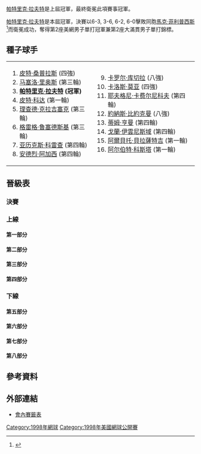 {{noteTA
|G1=Tennis
|1=zh-hans:轮;zh-hant:圈
|2=zh-hans:半区;zh-hant:半部;
|3=zh-hans:半决赛;zh-hk:準決賽;zh-tw:四強;
|4=zh-hans:半準决赛;zh-hk:半準決賽;zh-tw:八強;
|5=zh-hans:1998年美国网球公开赛; zh-hk:1998年美國網球公開賽; zh-tw:1998年美國網球公開賽;
}}

{{GrandSlamEvents|1998|美國網球公開賽|
 | defchamp = {{flagicon|AUS}} [[帕特里克·拉夫特|帕特里克·拉夫特]]
 | champ = {{flagicon|AUS}} [[帕特里克·拉夫特|帕特里克·拉夫特]]
 | runner = {{flagicon|AUS}} [[馬克·菲利普西斯|馬克·菲利普西斯]]
 | score = 6-3, 3-6, 6-2, 6-0
}}

{{main|1998年美国网球公开赛}}

[[帕特里克·拉夫特|帕特里克·拉夫特]]是上屆冠軍，最終衛冕此項賽事冠軍。

[[帕特里克·拉夫特|帕特里克·拉夫特]]是本屆冠軍，決賽以6-3, 3-6, 6-2, 6-0擊敗同胞[[馬克·菲利普西斯|馬克·菲利普西斯]]<ref>{{Cite web |url=http://www.nytimes.com/1998/09/14/sports/us-open-rafter-keeps-crown-with-dash-and-spirit.html |title=U.S. OPEN; Rafter Keeps Crown With Dash and Spirit - The New York Times<!-- 机器人生成的标题 --> |accessdate=2010-04-06 |archive-date=2020-06-15 |archive-url=https://web.archive.org/web/20200615121340/https://www.nytimes.com/1998/09/14/sports/us-open-rafter-keeps-crown-with-dash-and-spirit.html |dead-url=no }}</ref>而衛冕成功，奪得第2座美網男子單打冠軍兼第2座大滿貫男子單打錦標。
		
==種子球手==
{|
|valign=top|
<ol>
<li> {{flagicon|USA}} [[皮特·桑普拉斯|皮特·桑普拉斯]] (四強)</li>
<li> {{flagicon|CHL}} [[马塞洛·里奥斯|马塞洛·里奥斯]] (第三輪)</li>
<li> {{flagicon|AUS}} '''[[帕特里克·拉夫特|帕特里克·拉夫特]] (冠軍)'''</li>
<li> {{flagicon|CZE}} [[皮特·科达|皮特·科达]] (第一輪)</li>
<li> {{flagicon|NLD}} [[理查德·克拉吉塞克|理查德·克拉吉塞克]] (第三輪)</li>
<li> {{flagicon|GBR}} [[格雷格·鲁塞德斯基|格雷格·鲁塞德斯基]] (第三輪)</li>
<li> {{flagicon|ESP}} [[亚历克斯·科雷查|亚历克斯·科雷查]] (第四輪)</li>
<li> {{flagicon|USA}} [[安德烈·阿加西|安德烈·阿加西]] (第四輪)</li>
</ol>
|valign=top|
<ol start=9>
<li> {{flagicon|SVK}} [[卡罗尔·库切拉|卡罗尔·库切拉]] (八強)</li>
<li> {{flagicon|ESP}} [[卡洛斯·莫亚|卡洛斯·莫亚]] (四強)</li>
<li> {{flagicon|RUS}} [[耶夫格尼·卡费尔尼科夫|耶夫格尼·卡费尔尼科夫]] (第四輪)</li>
<li> {{flagicon|SWE}} [[約納斯·比約克曼|約納斯·比約克曼]] (八強)</li>
<li> {{flagicon|GBR}} [[蒂姆·亨曼|蒂姆·亨曼]] (第四輪)</li>
<li> {{flagicon|HRV}} [[戈蘭·伊雲尼斯域|戈蘭·伊雲尼斯域]] (第四輪)</li>
<li> {{flagicon|ESP}} [[阿爾貝托·貝拉薩特吉|阿爾貝托·貝拉薩特吉]] (第一輪)</li>
<li> {{flagicon|ESP}} [[阿尔伯特·科斯塔|阿尔伯特·科斯塔]] (第一輪)</li>
</ol>
|}
== 晉級表 ==
{{Draw key}}
=== 決賽 ===
{{8TeamBracket-Tennis5
| RD1=八強
| RD2=四強
| RD3=決賽
| team-width=175
| RD3-team1={{flagicon|AUS}} '''[[帕特里克·拉夫特|拉夫特]]'''
| RD3-seed1=3
| RD3-team2={{flagicon|AUS}} [[馬克·菲利普西斯|菲利普西斯]]
| RD3-seed2=
| RD3-score1-1='''6'''
| RD3-score2-1=3
| RD3-score1-2=3
| RD3-score2-2='''6'''
| RD3-score1-3='''6'''
| RD3-score2-3=2
| RD3-score1-4='''6'''
| RD3-score2-4=0
| RD2-team1={{flagicon|USA}} [[皮特·桑普拉斯|桑普拉斯]]
| RD2-seed1=1
| RD2-team2={{flagicon|AUS}} '''[[帕特里克·拉夫特|拉夫特]]'''
| RD2-seed2=3
| RD2-score1-1='''7<sup>10</sup>'''
| RD2-score2-1=6<sup>8</sup>
| RD2-score1-2=4
| RD2-score2-2='''6'''
| RD2-score1-3='''6'''
| RD2-score2-3=2
| RD2-score1-4=4
| RD2-score2-4='''6'''
| RD2-score1-5=3
| RD2-score2-5='''6'''
| RD2-team3={{flagicon|AUS}} '''[[馬克·菲利普西斯|菲利普西斯]]'''
| RD2-seed3=
| RD2-team4={{flagicon|ESP}} [[卡洛斯·莫亚|莫亚]]
| RD2-seed4=10
| RD2-score3-1='''6'''
| RD2-score4-1=1
| RD2-score3-2='''6'''
| RD2-score4-2=4
| RD2-score3-3=5
| RD2-score4-3='''7'''
| RD2-score3-4='''6'''
| RD2-score4-4=4
| RD1-team1={{flagicon|USA}} '''[[皮特·桑普拉斯|桑普拉斯]]'''
| RD1-seed1=1
| RD1-team2={{flagicon|SVK}} [[卡罗尔·库切拉|库切拉]]
| RD1-seed2=9
| RD1-score1-1='''6'''
| RD1-score2-1=3
| RD1-score1-2='''7'''
| RD1-score2-2=5
| RD1-score1-3='''6'''
| RD1-score2-3=4
| RD1-team3={{flagicon|AUS}} '''[[帕特里克·拉夫特|拉夫特]]'''
| RD1-seed3=3
| RD1-team4={{flagicon|SWE}} [[約納斯·比約克曼|比約克曼]]
| RD1-seed4=12
| RD1-score3-1='''6'''
| RD1-score4-1=2
| RD1-score3-2='''6'''
| RD1-score4-2=3
| RD1-score3-3='''7'''
| RD1-score4-3=5
| RD1-team5={{flagicon|SWE}} [[托马斯·约翰松|约翰松]]
| RD1-seed5=
| RD1-team6={{flagicon|AUS}} '''[[馬克·菲利普西斯|菲利普西斯]]'''
| RD1-seed6=
| RD1-score5-1='''6'''
| RD1-score6-1=4
| RD1-score5-2=3
| RD1-score6-2='''6'''
| RD1-score5-3='''7<sup>7</sup>'''
| RD1-score6-3=6<sup>3</sup>
| RD1-score5-4=3
| RD1-score6-4='''6'''
| RD1-score5-5=6<sup>10</sup>
| RD1-score6-5='''7<sup>12</sup>'''
| RD1-team7={{flagicon|ESP}} '''[[卡洛斯·莫亚|莫亚]]'''
| RD1-seed7=10
| RD1-team8={{flagicon|SWE}} [[馬格努斯·拉爾森|拉爾森]]
| RD1-seed8=
| RD1-score7-1='''6'''
| RD1-score8-1=4
| RD1-score7-2='''6'''
| RD1-score8-2=3
| RD1-score7-3='''6'''
| RD1-score8-3=3
}}
=== 上線 ===
==== 第一部分 ====
{{16TeamBracket-Compact-Tennis5
| RD1=第一輪
| RD2=第二輪
| RD3=第三輪
| RD4=第四輪
| RD4-team01='''[[皮特·桑普拉斯|桑普拉斯]]'''
| RD4-seed01=1
| RD4-team02=[[馬拉特·薩芬|薩芬]]
| RD4-seed02=
| RD4-score01-1='''6'''
| RD4-score02-1=4
| RD4-score01-2='''6'''
| RD4-score02-2=3
| RD4-score01-3='''6'''
| RD4-score02-3=2
| RD3-team01='''[[皮特·桑普拉斯|桑普拉斯]]'''
| RD3-seed01=1
| RD3-team02=[[Mikael_Tillström|Tillström]]
| RD3-seed02=
| RD3-score01-1='''6'''
| RD3-score02-1=2
| RD3-score01-2='''6'''
| RD3-score02-2=3
| RD3-score01-3='''6'''
| RD3-score02-3=1
| RD3-team03='''[[馬拉特·薩芬|薩芬]]'''
| RD3-seed03=
| RD3-team04=[[托馬斯·穆斯特|穆斯特]]
| RD3-seed04=
| RD3-score03-1='''6'''
| RD3-score04-1=4
| RD3-score03-2='''6'''
| RD3-score04-2=4
| RD3-score03-3=1
| RD3-score04-3='''6'''
| RD3-score03-4='''6'''
| RD3-score04-4=3
| RD2-team01='''[[皮特·桑普拉斯|桑普拉斯]]'''
| RD2-seed01=1
| RD2-team02=[[Paul_Goldstein|Goldstein]]
| RD2-seed02=WC
| RD2-score01-1='''7<sup>7</sup>'''
| RD2-score02-1=6<sup>4</sup>
| RD2-score01-2=2
| RD2-score02-2='''6'''
| RD2-score01-3='''6'''
| RD2-score02-3=3
| RD2-score01-4='''6'''
| RD2-score02-4=3
| RD2-team03='''[[Mikael_Tillström|Tillström]]'''
| RD2-seed03=
| RD2-team04=[[Slava_Dosedel|Dosedel]]
| RD2-seed04=
| RD2-score03-1=1
| RD2-score04-1='''6'''
| RD2-score03-2='''6'''
| RD2-score04-2=3
| RD2-score03-3='''7<sup>7</sup>'''
| RD2-score04-3=6<sup>5</sup>
| RD2-score03-4=3
| RD2-score04-4='''6'''
| RD2-score03-5='''6'''
| RD2-score04-5=3
| RD2-team05=[[Taylor_Dent|Dent]]
| RD2-seed05=WC
| RD2-team06='''[[馬拉特·薩芬|薩芬]]'''
| RD2-seed06=
| RD2-score05-1=3
| RD2-score06-1='''6'''
| RD2-score05-2=1
| RD2-score06-2='''6'''
| RD2-score05-3=6<sup>2</sup>
| RD2-score06-3='''7<sup>7</sup>'''
| RD2-team07=[[Wayne_Black|Black]]
| RD2-seed07=
| RD2-team08='''[[托馬斯·穆斯特|穆斯特]]'''
| RD2-seed08=
| RD2-score07-1='''7<sup>7</sup>'''
| RD2-score08-1=6<sup>5</sup>
| RD2-score07-2=4
| RD2-score08-2='''6'''
| RD2-score07-3=3
| RD2-score08-3='''6'''
| RD2-score07-4=0
| RD2-score08-4='''6'''
| RD1-team01={{flagicon|USA}} '''[[皮特·桑普拉斯|桑普拉斯]]'''
| RD1-seed01=1
| RD1-team02={{flagicon|DEU}} [[Marc-Kevin_Goellner|Goellner]]
| RD1-seed02=
| RD1-score01-1='''6'''
| RD1-score02-1=3
| RD1-score01-2='''6'''
| RD1-score02-2=3
| RD1-score01-3='''6'''
| RD1-score02-3=2
| RD1-team03={{flagicon|USA}} '''[[Paul_Goldstein|Goldstein]]'''
| RD1-seed03=WC
| RD1-team04={{flagicon|AUS}} [[Andrew_Ilie|Ilie]]
| RD1-seed04=
| RD1-score03-1=6<sup>7</sup>
| RD1-score04-1='''7<sup>9</sup>'''
| RD1-score03-2='''7<sup>7</sup>'''
| RD1-score04-2=6<sup>4</sup>
| RD1-score03-3='''6'''
| RD1-score04-3=4
| RD1-score03-4='''3'''
| RD1-score04-4=0
| RD1-score04-5=r
| RD1-team05={{flagicon|USA}} [[Andrew_Park|Park]]
| RD1-seed05=WC
| RD1-team06={{flagicon|SWE}} '''[[Mikael_Tillström|Tillström]]'''
| RD1-seed06=
| RD1-score05-1=5
| RD1-score06-1='''7'''
| RD1-score05-2=3
| RD1-score06-2='''6'''
| RD1-score05-3=1
| RD1-score06-3='''6'''
| RD1-team07={{flagicon|CZE}} '''[[Slava_Dosedel|Dosedel]]'''
| RD1-seed07=
| RD1-team08={{flagicon|BEL}} [[Filip_Dewulf|Dewulf]]
| RD1-seed08=
| RD1-score07-1='''6'''
| RD1-score08-1=4
| RD1-score07-2=3
| RD1-score08-2='''6'''
| RD1-score07-3='''6'''
| RD1-score08-3=3
| RD1-score07-4='''6'''
| RD1-score08-4=4
| RD1-team09={{flagicon|USA}} '''[[Taylor_Dent|Dent]]'''
| RD1-seed09=WC
| RD1-team10={{flagicon|DEU}} [[Alex_Radulescu|Radulescu]]
| RD1-seed10=Q
| RD1-score09-1=4
| RD1-score10-1='''6'''
| RD1-score09-2='''7'''
| RD1-score10-2=5
| RD1-score09-3='''2'''
| RD1-score10-3=1
| RD1-score10-4=r
| RD1-team11={{flagicon|RUS}} '''[[馬拉特·薩芬|薩芬]]'''
| RD1-seed11=
| RD1-team12={{flagicon|SWE}} [[Magnus_Gustafsson|Gustafsson]]
| RD1-seed12=
| RD1-score11-1='''6'''
| RD1-score12-1=2
| RD1-score11-2=3
| RD1-score12-2='''6'''
| RD1-score11-3='''6'''
| RD1-score12-3=3
| RD1-score11-4='''7<sup>7</sup>'''
| RD1-score12-4=6<sup>4</sup>
| RD1-team13={{flagicon|USA}} [[Justin_Gimelstob|Gimelstob]]
| RD1-seed13=
| RD1-team14={{flagicon|ZWE}} '''[[Wayne_Black|Black]]'''
| RD1-seed14=
| RD1-score13-1='''6'''
| RD1-score14-1=3
| RD1-score13-2=5
| RD1-score14-2='''7'''
| RD1-score13-3='''3'''
| RD1-score14-3=2
| RD1-score13-4=r
| RD1-team15={{flagicon|AUT}} '''[[托馬斯·穆斯特|穆斯特]]'''
| RD1-seed15=
| RD1-team16={{flagicon|ESP}} [[阿爾貝托·貝拉薩特吉|貝拉薩特吉]]
| RD1-seed16=15
| RD1-score15-1='''7<sup>7</sup>'''
| RD1-score16-1=6<sup>1</sup>
| RD1-score15-2='''6'''
| RD1-score16-2=2
| RD1-score15-3='''6'''
| RD1-score16-3=3
}}
==== 第二部分 ====
{{16TeamBracket-Compact-Tennis5
| RD1=第一輪
| RD2=第二輪
| RD3=第三輪
| RD4=第四輪
| RD4-team01='''[[卡罗尔·库切拉|库切拉]]'''
| RD4-seed01=9
| RD4-team02=[[安德烈·阿加西|阿加西]]
| RD4-seed02=8
| RD4-score01-1='''6'''
| RD4-score02-1=3
| RD4-score01-2='''6'''
| RD4-score02-2=3
| RD4-score01-3=6<sup>5</sup>
| RD4-score02-3='''7<sup>7</sup>'''
| RD4-score01-4=1
| RD4-score02-4='''6'''
| RD4-score01-5='''6'''
| RD4-score02-5=3
| RD3-team01='''[[卡罗尔·库切拉|库切拉]]'''
| RD3-seed01=9
| RD3-team02=[[Adrian_Voinea|Voinea]]
| RD3-seed02=
| RD3-score01-1='''7'''
| RD3-score02-1=5
| RD3-score01-2='''6'''
| RD3-score02-2=3
| RD3-score01-3='''6'''
| RD3-score02-3=2
| RD3-team03=[[Davide_Sanguinetti|Sanguinetti]]
| RD3-seed03=
| RD3-team04='''[[安德烈·阿加西|阿加西]]'''
| RD3-seed04=8
| RD3-score03-1=2
| RD3-score04-1='''6'''
| RD3-score03-2=3
| RD3-score04-2='''6'''
| RD3-score03-3=0
| RD3-score04-3='''6'''
| RD2-team01='''[[卡罗尔·库切拉|库切拉]]'''
| RD2-seed01=9
| RD2-team02=[[Jerome_Golmard|Golmard]]
| RD2-seed02=
| RD2-score01-1='''7'''
| RD2-score02-1=5
| RD2-score01-2='''6'''
| RD2-score02-2=3
| RD2-score01-3='''6'''
| RD2-score02-3=0
| RD2-team03=[[Bob_Bryan|Bryan]]
| RD2-seed03=WC
| RD2-team04='''[[Adrian_Voinea|Voinea]]'''
| RD2-seed04=
| RD2-score03-1='''6'''
| RD2-score04-1=0
| RD2-score03-2=2
| RD2-score04-2='''6'''
| RD2-score03-3=4
| RD2-score04-3='''6'''
| RD2-score03-4=4
| RD2-score04-4='''6'''
| RD2-team05=[[Martin_Damm|Damm]]
| RD2-seed05=
| RD2-team06='''[[Davide_Sanguinetti|Sanguinetti]]'''
| RD2-seed06=
| RD2-score05-1=6<sup>6</sup>
| RD2-score06-1='''7<sup>8</sup>'''
| RD2-score05-2=6<sup>5</sup>
| RD2-score06-2='''7<sup>7</sup>'''
| RD2-score05-3=4
| RD2-score06-3='''6'''
| RD2-team07=[[Guillaume_Raoux|Raoux]]
| RD2-seed07=
| RD2-team08='''[[安德烈·阿加西|阿加西]]'''
| RD2-seed08=8
| RD2-score07-1=3
| RD2-score08-1='''6'''
| RD2-score07-2=2
| RD2-score08-2='''6'''
| RD2-score07-3='''7<sup>8</sup>'''
| RD2-score08-3=6<sup>6</sup>
| RD2-score07-4='''6'''
| RD2-score08-4=3
| RD2-score07-5=1
| RD2-score08-5='''6'''
| RD1-team01={{flagicon|SVK}} '''[[卡罗尔·库切拉|库切拉]]'''
| RD1-seed01=9
| RD1-team02={{flagicon|USA}} [[Steve_Campbell|Campbell]]
| RD1-seed02=
| RD1-score01-1='''6'''
| RD1-score02-1=4
| RD1-score01-2='''6'''
| RD1-score02-2=2
| RD1-score01-3='''6'''
| RD1-score02-3=4
| RD1-team03={{flagicon|FRA}} '''[[Jerome_Golmard|Golmard]]'''
| RD1-seed03=
| RD1-team04={{flagicon|CZE}} [[Jiří_Novák|Novák]]
| RD1-seed04=
| RD1-score03-1='''6'''
| RD1-score04-1=3
| RD1-score03-2='''6'''
| RD1-score04-2=4
| RD1-score03-3='''7<sup>7</sup>'''
| RD1-score04-3=6<sup>5</sup>
| RD1-team05={{flagicon|USA}} '''[[Bob_Bryan|Bryan]]'''
| RD1-seed05=WC
| RD1-team06={{flagicon|ZAF}} [[Marcos_Ondruska|Ondruska]]
| RD1-seed06=
| RD1-score05-1=3
| RD1-score06-1='''6'''
| RD1-score05-2=6<sup>5</sup>
| RD1-score06-2='''7<sup>7</sup>'''
| RD1-score05-3='''6'''
| RD1-score06-3=1
| RD1-score05-4='''6'''
| RD1-score06-4=4
| RD1-score05-5='''6'''
| RD1-score06-5=4
| RD1-team07={{flagicon|ROU}} '''[[Adrian_Voinea|Voinea]]'''
| RD1-seed07=
| RD1-team08={{flagicon|ITA}} [[Andrea_Gaudenzi|Gaudenzi]]
| RD1-seed08=
| RD1-score07-1='''6'''
| RD1-score08-1=4
| RD1-score07-2=3
| RD1-score08-2='''6'''
| RD1-score07-3='''6'''
| RD1-score08-3=2
| RD1-score07-4='''2'''
| RD1-score08-4=0
| RD1-score08-5=r
| RD1-team09={{flagicon|CZE}} '''[[Martin_Damm|Damm]]'''
| RD1-seed09=
| RD1-team10={{flagicon|NLD}} [[Sjeng_Schalken|Schalken]]
| RD1-seed10=
| RD1-score09-1='''6'''
| RD1-score10-1=3
| RD1-score09-2='''6'''
| RD1-score10-2=3
| RD1-score09-3='''7'''
| RD1-score10-3=5
| RD1-team11={{flagicon|AUS}} [[James_Sekulov|Sekulov]]
| RD1-seed11=Q
| RD1-team12={{flagicon|ITA}} '''[[Davide_Sanguinetti|Sanguinetti]]'''
| RD1-seed12=
| RD1-score11-1=4
| RD1-score12-1='''6'''
| RD1-score11-2=4
| RD1-score12-2='''6'''
| RD1-score11-3=2
| RD1-score12-3='''6'''
| RD1-team13={{flagicon|FRA}} '''[[Guillaume_Raoux|Raoux]]'''
| RD1-seed13=
| RD1-team14={{flagicon|FRA}} [[Nicolas_Escude|Escude]]
| RD1-seed14=
| RD1-score13-1='''6'''
| RD1-score14-1=3
| RD1-score13-2=3
| RD1-score14-2='''6'''
| RD1-score13-3='''6'''
| RD1-score14-3=3
| RD1-score13-4=1
| RD1-score14-4='''6'''
| RD1-score13-5='''7<sup>8</sup>'''
| RD1-score14-5=6<sup>6</sup>
| RD1-team15={{flagicon|FRA}} [[Sebastien_Grosjean|Grosjean]]
| RD1-seed15=
| RD1-team16={{flagicon|USA}} '''[[安德烈·阿加西|阿加西]]'''
| RD1-seed16=8
| RD1-score15-1=4
| RD1-score16-1='''6'''
| RD1-score15-2=1
| RD1-score16-2='''6'''
| RD1-score15-3=4
| RD1-score16-3='''6'''
}}
==== 第三部分 ====
{{16TeamBracket-Compact-Tennis5
| RD1=第一輪
| RD2=第二輪
| RD3=第三輪
| RD4=第四輪
| RD4-team01='''[[帕特里克·拉夫特|拉夫特]]'''
| RD4-seed01=3
| RD4-team02=[[戈蘭·伊雲尼斯域|伊雲尼斯域]]
| RD4-seed02=14
| RD4-score01-1='''6'''
| RD4-score02-1=3
| RD4-score01-2='''6'''
| RD4-score02-2=4
| RD4-score01-3=4
| RD4-score02-3='''6'''
| RD4-score01-4='''6'''
| RD4-score02-4=1
| RD3-team01='''[[帕特里克·拉夫特|拉夫特]]'''
| RD3-seed01=3
| RD3-team02=[[David_Nainkin|Nainkin]]
| RD3-seed02=Q
| RD3-score01-1='''6'''
| RD3-score02-1=1
| RD3-score01-2='''6'''
| RD3-score02-2=1
| RD3-score01-3='''6'''
| RD3-score02-3=1
| RD3-team03=[[Paul_Haarhuis|Haarhuis]]
| RD3-seed03=
| RD3-team04='''[[戈蘭·伊雲尼斯域|伊雲尼斯域]]'''
| RD3-seed04=14
| RD3-score03-1=6<sup>5</sup>
| RD3-score04-1='''7<sup>7</sup>'''
| RD3-score03-2=3
| RD3-score04-2='''6'''
| RD3-score03-3=4
| RD3-score04-3='''6'''
| RD2-team01='''[[帕特里克·拉夫特|拉夫特]]'''
| RD2-seed01=3
| RD2-team02=[[Hernan_Gumy|Gumy]]
| RD2-seed02=
| RD2-score01-1='''6'''
| RD2-score02-1=4
| RD2-score01-2='''6'''
| RD2-score02-2=1
| RD2-score01-3='''6'''
| RD2-score02-3=2
| RD2-team03='''[[David_Nainkin|Nainkin]]'''
| RD2-seed03=Q
| RD2-team04=[[Gustavo_Kuerten|Kuerten]]
| RD2-seed04=
| RD2-score03-1=2
| RD2-score04-1='''6'''
| RD2-score03-2='''6'''
| RD2-score04-2=4
| RD2-score03-3='''6'''
| RD2-score04-3=3
| RD2-score03-4='''6'''
| RD2-score04-4=4
| RD2-team05=[[Guillermo_Cañas|Cañas]]
| RD2-seed05=
| RD2-team06='''[[Paul_Haarhuis|Haarhuis]]'''
| RD2-seed06=
| RD2-score05-1=1
| RD2-score06-1='''6'''
| RD2-score05-2=1
| RD2-score06-2='''6'''
| RD2-score05-3=5
| RD2-score06-3='''7'''
| RD2-team07=[[托德·馬丁|馬丁]]
| RD2-seed07=
| RD2-team08='''[[戈蘭·伊雲尼斯域|伊雲尼斯域]]'''
| RD2-seed08=14
| RD2-score07-1='''6'''
| RD2-score08-1=1
| RD2-score07-2=6<sup>5</sup>
| RD2-score08-2='''7<sup>7</sup>'''
| RD2-score07-3=5
| RD2-score08-3='''7'''
| RD2-score07-4=3
| RD2-score08-4='''6'''
| RD1-team01={{flagicon|AUS}} '''[[帕特里克·拉夫特|拉夫特]]'''
| RD1-seed01=3
| RD1-team02={{flagicon|MAR}} [[Hicham_Arazi|Arazi]]
| RD1-seed02=
| RD1-score01-1=4
| RD1-score02-1='''6'''
| RD1-score01-2=4
| RD1-score02-2='''6'''
| RD1-score01-3='''6'''
| RD1-score02-3=3
| RD1-score01-4='''6'''
| RD1-score02-4=3
| RD1-score01-5='''6'''
| RD1-score02-5=1
| RD1-team03={{flagicon|CRI}} [[Juan_Antonio_Marín|Marín]]
| RD1-seed03=
| RD1-team04={{flagicon|ARG}} '''[[Hernan_Gumy|Gumy]]'''
| RD1-seed04=
| RD1-score03-1=3
| RD1-score04-1='''6'''
| RD1-score03-2='''6'''
| RD1-score04-2=0
| RD1-score03-3='''6'''
| RD1-score04-3=4
| RD1-score03-4=2
| RD1-score04-4='''6'''
| RD1-score03-5=1
| RD1-score04-5='''6'''
| RD1-team05={{flagicon|BHS}} [[Mark_Merklein|Merklein]]
| RD1-seed05=Q
| RD1-team06={{flagicon|ZAF}} '''[[David_Nainkin|Nainkin]]'''
| RD1-seed06=Q
| RD1-score05-1='''7<sup>7</sup>'''
| RD1-score06-1=6<sup>3</sup>
| RD1-score05-2=0
| RD1-score06-2='''6'''
| RD1-score05-3=4
| RD1-score06-3='''6'''
| RD1-score05-4=4
| RD1-score06-4='''6'''
| RD1-team07={{flagicon|ISR}} [[Noam_Behr|Behr]]
| RD1-seed07=Q
| RD1-team08={{flagicon|BRA}} '''[[Gustavo_Kuerten|Kuerten]]'''
| RD1-seed08=
| RD1-score07-1='''6'''
| RD1-score08-1=4
| RD1-score07-2=4
| RD1-score08-2='''6'''
| RD1-score07-3=3
| RD1-score08-3='''6'''
| RD1-score07-4=4
| RD1-score08-4='''6'''
| RD1-team09={{flagicon|ESP}} [[Galo_Blanco|Blanco]]
| RD1-seed09=
| RD1-team10={{flagicon|ARG}} '''[[Guillermo_Cañas|Cañas]]'''
| RD1-seed10=
| RD1-score09-1=3
| RD1-score10-1='''6'''
| RD1-score09-2=0
| RD1-score10-2='''6'''
| RD1-score09-3=2
| RD1-score10-3='''6'''
| RD1-team11={{flagicon|ESP}} [[Julian_Alonso|Alonso]]
| RD1-seed11=
| RD1-team12={{flagicon|NLD}} '''[[Paul_Haarhuis|Haarhuis]]'''
| RD1-seed12=
| RD1-score11-1=4
| RD1-score12-1='''6'''
| RD1-score11-2=3
| RD1-score12-2='''6'''
| RD1-score11-3=2
| RD1-score12-3='''6'''
| RD1-team13={{flagicon|USA}} '''[[托德·馬丁|馬丁]]'''
| RD1-seed13=
| RD1-team14={{flagicon|USA}} [[Jeff_Tarango|Tarango]]
| RD1-seed14=
| RD1-score13-1='''7<sup>7</sup>'''
| RD1-score14-1=6<sup>4</sup>
| RD1-score13-2='''6'''
| RD1-score14-2=2
| RD1-score13-3='''7'''
| RD1-score14-3=5
| RD1-team15={{flagicon|AUS}} [[Mark_Woodforde|Woodforde]]
| RD1-seed15=
| RD1-team16={{flagicon|HRV}} '''[[戈蘭·伊雲尼斯域|伊雲尼斯域]]'''
| RD1-seed16=14
| RD1-score15-1=3
| RD1-score16-1='''6'''
| RD1-score15-2=4
| RD1-score16-2='''6'''
| RD1-score15-3=4
| RD1-score16-3='''6'''
}}
==== 第四部分 ====
{{16TeamBracket-Compact-Tennis5
| RD1=第一輪
| RD2=第二輪
| RD3=第三輪
| RD4=第四輪
| RD4-team01='''[[約納斯·比約克曼|比約克曼]]'''
| RD4-seed01=12
| RD4-team02=[[Jan_Siemerink|Siemerink]]
| RD4-seed02=
| RD4-score01-1='''6'''
| RD4-score02-1=4
| RD4-score01-2=2
| RD4-score02-2='''6'''
| RD4-score01-3='''6'''
| RD4-score02-3=2
| RD4-score01-4='''6'''
| RD4-score02-4=2
| RD3-team01='''[[約納斯·比約克曼|比約克曼]]'''
| RD3-seed01=12
| RD3-team02=[[Fabrice_Santoro|Santoro]]
| RD3-seed02=
| RD3-score01-1='''6'''
| RD3-score02-1=3
| RD3-score01-2='''6'''
| RD3-score02-2=1
| RD3-score01-3='''6'''
| RD3-score02-3=2
| RD3-team03='''[[Jan_Siemerink|Siemerink]]'''
| RD3-seed03=
| RD3-team04=[[格雷格·鲁塞德斯基|鲁塞德斯基]]
| RD3-seed04=6
| RD3-score03-1=1
| RD3-score04-1='''6'''
| RD3-score03-2='''6'''
| RD3-score04-2=4
| RD3-score03-3=5
| RD3-score04-3='''7'''
| RD3-score03-4='''6'''
| RD3-score04-4=2
| RD3-score03-5='''6'''
| RD3-score04-5=4
| RD2-team01='''[[約納斯·比約克曼|比約克曼]]'''
| RD2-seed01=12
| RD2-team02=[[Jonathan_Stark|Stark]]
| RD2-seed02=WC
| RD2-score01-1='''6'''
| RD2-score02-1=2
| RD2-score01-2='''6'''
| RD2-score02-2=3
| RD2-score01-3='''6'''
| RD2-score02-3=1
| RD2-team03=[[Wayne_Arthurs_(tennis)|Arthurs]]
| RD2-seed03=Q
| RD2-team04='''[[Fabrice_Santoro|Santoro]]'''
| RD2-seed04=
| RD2-score03-1=6<sup>3</sup>
| RD2-score04-1='''7<sup>7</sup>'''
| RD2-score03-2=4
| RD2-score04-2='''6'''
| RD2-score03-3=3
| RD2-score04-3='''6'''
| RD2-team05='''[[Jan_Siemerink|Siemerink]]'''
| RD2-seed05=
| RD2-team06=[[Dominik_Hrbaty|Hrbaty]]
| RD2-seed06=
| RD2-score05-1='''6'''
| RD2-score06-1=4
| RD2-score05-2='''6'''
| RD2-score06-2=3
| RD2-score05-3='''6'''
| RD2-score06-3=4
| RD2-team07=[[Bohdan_Ulihrach|Ulihrach]]
| RD2-seed07=
| RD2-team08='''[[格雷格·鲁塞德斯基|鲁塞德斯基]]'''
| RD2-seed08=6
| RD2-score07-1='''6'''
| RD2-score08-1=4
| RD2-score07-2=3
| RD2-score08-2='''6'''
| RD2-score07-3='''6'''
| RD2-score08-3=4
| RD2-score07-4=2
| RD2-score08-4='''6'''
| RD2-score07-5=5
| RD2-score08-5='''7'''
| RD1-team01={{flagicon|SWE}} '''[[約納斯·比約克曼|比約克曼]]'''
| RD1-seed01=12
| RD1-team02={{flagicon|FRA}} [[Cedric_Pioline|Pioline]]
| RD1-seed02=
| RD1-score01-1='''6'''
| RD1-score02-1=2
| RD1-score01-2=4
| RD1-score02-2='''6'''
| RD1-score01-3='''6'''
| RD1-score02-3=1
| RD1-score01-4=6<sup>3</sup>
| RD1-score02-4='''7<sup>7</sup>'''
| RD1-score01-5='''6'''
| RD1-score02-5=2
| RD1-team03={{flagicon|KOR}} [[Yong-Il_Yoon|Yoon]]
| RD1-seed03=Q
| RD1-team04={{flagicon|USA}} '''[[Jonathan_Stark|Stark]]'''
| RD1-seed04=WC
| RD1-score03-1=2
| RD1-score04-1='''6'''
| RD1-score03-2=4
| RD1-score04-2='''6'''
| RD1-score03-3=4
| RD1-score04-3='''6'''
| RD1-team05={{flagicon|AUS}} '''[[Wayne_Arthurs_(tennis)|Arthurs]]'''
| RD1-seed05=Q
| RD1-team06={{flagicon|ESP}} [[阿尔伯特·科斯塔|科斯塔]]
| RD1-seed06=
| RD1-score05-1='''6'''
| RD1-score06-1=3
| RD1-score05-2=5
| RD1-score06-2='''7'''
| RD1-score05-3='''6'''
| RD1-score06-3=4
| RD1-score05-4='''6'''
| RD1-score06-4=4
| RD1-team07={{flagicon|ECU}} [[Nicolas_Lapentti|Lapentti]]
| RD1-seed07=
| RD1-team08={{flagicon|FRA}} '''[[Fabrice_Santoro|Santoro]]'''
| RD1-seed08=
| RD1-score07-1='''6'''
| RD1-score08-1=4
| RD1-score07-2=5
| RD1-score08-2='''7'''
| RD1-score07-3=3
| RD1-score08-3='''6'''
| RD1-score07-4='''6'''
| RD1-score08-4=3
| RD1-score07-5=6<sup>4</sup>
| RD1-score08-5='''7<sup>7</sup>'''
| RD1-team09={{flagicon|ROU}} [[Dinu_Pescariu|Pescariu]]
| RD1-seed09=
| RD1-team10={{flagicon|NLD}} '''[[Jan_Siemerink|Siemerink]]'''
| RD1-seed10=
| RD1-score09-1=4
| RD1-score10-1='''6'''
| RD1-score09-2=3
| RD1-score10-2='''6'''
| RD1-score09-3=0
| RD1-score10-3='''6'''
| RD1-team11={{flagicon|CHE}} [[Marc_Rosset|Rosset]]
| RD1-seed11=
| RD1-team12={{flagicon|SVK}} '''[[Dominik_Hrbaty|Hrbaty]]'''
| RD1-seed12=
| RD1-score11-1=6<sup>5</sup>
| RD1-score12-1='''7<sup>7</sup>'''
| RD1-score11-2=6<sup>3</sup>
| RD1-score12-2='''7<sup>7</sup>'''
| RD1-score11-3=5
| RD1-score12-3='''7'''
| RD1-team13={{flagicon|CZE}} '''[[Bohdan_Ulihrach|Ulihrach]]'''
| RD1-seed13=
| RD1-team14={{flagicon|ARM}} [[Sargis_Sargsian|Sargsian]]
| RD1-seed14=
| RD1-score13-1='''6'''
| RD1-score14-1=1
| RD1-score13-2='''6'''
| RD1-score14-2=3
| RD1-score13-3=4
| RD1-score14-3='''6'''
| RD1-score13-4='''6'''
| RD1-score14-4=4
| RD1-team15={{flagicon|ZAF}} [[Wayne_Ferreira|Ferreira]]
| RD1-seed15=
| RD1-team16={{flagicon|GBR}} '''[[格雷格·鲁塞德斯基|鲁塞德斯基]]'''
| RD1-seed16=6
| RD1-score15-1='''6'''
| RD1-score16-1=4
| RD1-score15-2=6<sup>2</sup>
| RD1-score16-2='''7<sup>7</sup>'''
| RD1-score15-3='''7'''
| RD1-score16-3=5
| RD1-score15-4=6<sup>7</sup>
| RD1-score16-4='''7<sup>9</sup>'''
| RD1-score15-5=4
| RD1-score16-5='''6'''
}}
=== 下線 ===
==== 第五部分 ====
{{16TeamBracket-Compact-Tennis5
| RD1=第一輪
| RD2=第二輪
| RD3=第三輪
| RD4=第四輪
| RD4-team01='''[[托马斯·约翰松|约翰松]]'''
| RD4-seed01=
| RD4-team02=[[耶夫格尼·卡费尔尼科夫|卡费尔尼科夫]]
| RD4-seed02=11
| RD4-score01-1=3
| RD4-score02-1='''6'''
| RD4-score01-2='''6'''
| RD4-score02-2=3
| RD4-score01-3='''6'''
| RD4-score02-3=3
| RD4-score01-4='''7<sup>8</sup>'''
| RD4-score02-4=6<sup>6</sup>
| RD3-team01=[[理查德·克拉吉塞克|克拉吉塞克]]
| RD3-seed01=5
| RD3-team02='''[[托马斯·约翰松|约翰松]]'''
| RD3-seed02=
| RD3-score01-1='''7<sup>7</sup>'''
| RD3-score02-1=6<sup>5</sup>
| RD3-score01-2=4
| RD3-score02-2='''5'''
| RD3-score01-3=r
| RD3-team03=[[Nicolas_Kiefer|Kiefer]]
| RD3-seed03=
| RD3-team04='''[[耶夫格尼·卡费尔尼科夫|卡费尔尼科夫]]'''
| RD3-seed04=11
| RD3-score03-1=4
| RD3-score04-1='''6'''
| RD3-score03-2=0
| RD3-score04-2='''6'''
| RD3-score03-3=2
| RD3-score04-3='''6'''
| RD2-team01='''[[理查德·克拉吉塞克|克拉吉塞克]]'''
| RD2-seed01=5
| RD2-team02=[[Alex_O'Brien|O'Brien]]
| RD2-seed02=WC
| RD2-score01-1='''6'''
| RD2-score02-1=1
| RD2-score01-2='''7<sup>7</sup>'''
| RD2-score02-2=6<sup>5</sup>
| RD2-score01-3='''6'''
| RD2-score02-3=2
| RD2-team03=[[Hendrik_Dreekmann|Dreekmann]]
| RD2-seed03=
| RD2-team04='''[[托马斯·约翰松|约翰松]]'''
| RD2-seed04=
| RD2-score03-1='''6'''
| RD2-score04-1=2
| RD2-score03-2=5
| RD2-score04-2='''7'''
| RD2-score03-3=2
| RD2-score04-3='''6'''
| RD2-score03-4=3
| RD2-score04-4='''6'''
| RD2-team05=[[Francisco_Clavet|Clavet]]
| RD2-seed05=
| RD2-team06='''[[Nicolas_Kiefer|Kiefer]]'''
| RD2-seed06=
| RD2-score05-1=4
| RD2-score06-1='''6'''
| RD2-score05-2=6<sup>3</sup>
| RD2-score06-2='''7<sup>7</sup>'''
| RD2-score05-3=1
| RD2-score06-3='''6'''
| RD2-team07=[[托米·哈斯|哈斯]]
| RD2-seed07=
| RD2-team08='''[[耶夫格尼·卡费尔尼科夫|卡费尔尼科夫]]'''
| RD2-seed08=11
| RD2-score07-1=5
| RD2-score08-1='''7'''
| RD2-score07-2=2
| RD2-score08-2='''6'''
| RD2-score07-3='''6'''
| RD2-score08-3=1
| RD2-score07-4=5
| RD2-score08-4='''7'''
| RD1-team01={{flagicon|NLD}} '''[[理查德·克拉吉塞克|克拉吉塞克]]'''
| RD1-seed01=5
| RD1-team02={{flagicon|FRA}} [[Arnaud_Clément|Clément]]
| RD1-seed02=
| RD1-score01-1='''6'''
| RD1-score02-1=3
| RD1-score01-2='''6'''
| RD1-score02-2=1
| RD1-score01-3='''6'''
| RD1-score02-3=1
| RD1-team03={{flagicon|USA}} '''[[Alex_O'Brien|O'Brien]]'''
| RD1-seed03=WC
| RD1-team04={{flagicon|IND}} [[Leander_Paes|Paes]]
| RD1-seed04=
| RD1-score03-1='''7'''
| RD1-score04-1=5
| RD1-score03-2='''6'''
| RD1-score04-2=3
| RD1-score03-3='''7<sup>9</sup>'''
| RD1-score04-3=6<sup>7</sup>
| RD1-team05={{flagicon|DEU}} '''[[Hendrik_Dreekmann|Dreekmann]]'''
| RD1-seed05=
| RD1-team06={{flagicon|AUS}} [[Richard_Fromberg|Fromberg]]
| RD1-seed06=
| RD1-score05-1='''6'''
| RD1-score06-1=3
| RD1-score05-2=1
| RD1-score06-2='''6'''
| RD1-score05-3='''6'''
| RD1-score06-3=3
| RD1-score05-4='''6'''
| RD1-score06-4=3
| RD1-team07={{flagicon|SWE}} '''[[托马斯·约翰松|约翰松]]'''
| RD1-seed07=
| RD1-team08={{flagicon|BRA}} [[Fernando_Meligeni|Meligeni]]
| RD1-seed08=
| RD1-score07-1='''7<sup>7</sup>'''
| RD1-score08-1=6<sup>5</sup>
| RD1-score07-2='''6'''
| RD1-score08-2=3
| RD1-score07-3='''7<sup>7</sup>'''
| RD1-score08-3=6<sup>3</sup>
| RD1-team09={{flagicon|ESP}} '''[[Francisco_Clavet|Clavet]]'''
| RD1-seed09=
| RD1-team10={{flagicon|ROU}} [[Andrei_Pavel|Pavel]]
| RD1-seed10=
| RD1-score09-1=6<sup>10</sup>
| RD1-score10-1='''7<sup>12</sup>'''
| RD1-score09-2='''6'''
| RD1-score10-2=4
| RD1-score09-3='''7'''
| RD1-score10-3=5
| RD1-score09-4='''6'''
| RD1-score10-4=2
| RD1-team11={{flagicon|DEU}} '''[[Nicolas_Kiefer|Kiefer]]'''
| RD1-seed11=
| RD1-team12={{flagicon|FRA}} [[Lionel_Roux|Roux]]
| RD1-seed12=
| RD1-score11-1='''6'''
| RD1-score12-1=4
| RD1-score11-2='''6'''
| RD1-score12-2=3
| RD1-score11-3='''6'''
| RD1-score12-3=1
| RD1-team13={{flagicon|ESP}} [[Jordi_Burillo|Burillo]]
| RD1-seed13=
| RD1-team14={{flagicon|DEU}} '''[[托米·哈斯|哈斯]]'''
| RD1-seed14=
| RD1-score13-1=3
| RD1-score14-1='''6'''
| RD1-score13-2=5
| RD1-score14-2='''7'''
| RD1-score13-3=4
| RD1-score14-3='''6'''
| RD1-team15={{flagicon|NLD}} [[Dennis_van_Scheppingen|van Scheppingen]]
| RD1-seed15=
| RD1-team16={{flagicon|RUS}} '''[[耶夫格尼·卡费尔尼科夫|卡费尔尼科夫]]'''
| RD1-seed16=11
| RD1-score15-1=1
| RD1-score16-1='''6'''
| RD1-score15-2=2
| RD1-score16-2='''6'''
| RD1-score15-3=4
| RD1-score16-3='''6'''
}}
==== 第六部分 ====
{{16TeamBracket-Compact-Tennis5
| RD1=第一輪
| RD2=第二輪
| RD3=第三輪
| RD4=第四輪
| RD4-team01=[[蒂姆·亨曼|亨曼]]
| RD4-seed01=13
| RD4-team02='''[[馬克·菲利普西斯|菲利普西斯]]'''
| RD4-seed02=
| RD4-score01-1=5
| RD4-score02-1='''7'''
| RD4-score01-2='''6'''
| RD4-score02-2=0
| RD4-score01-3=4
| RD4-score02-3='''6'''
| RD4-score01-4=1
| RD4-score02-4='''6'''
| RD3-team01='''[[蒂姆·亨曼|亨曼]]'''
| RD3-seed01=13
| RD3-team02=[[Michael_Kohlmann|Kohlmann]]
| RD3-seed02=Q
| RD3-score01-1='''6'''
| RD3-score02-1=3
| RD3-score01-2='''7'''
| RD3-score02-2=5
| RD3-score01-3=1
| RD3-score02-3='''6'''
| RD3-score01-4='''6'''
| RD3-score02-4=4
| RD3-team03='''[[馬克·菲利普西斯|菲利普西斯]]'''
| RD3-seed03=
| RD3-team04=[[Lucas_Arnold_Ker|Arnold Ker]]
| RD3-seed04=
| RD3-score03-1='''7<sup>7</sup>'''
| RD3-score04-1=6<sup>5</sup>
| RD3-score03-2='''6'''
| RD3-score04-2=3
| RD3-score03-3='''6'''
| RD3-score04-3=3
| RD2-team01='''[[蒂姆·亨曼|亨曼]]'''
| RD2-seed01=13
| RD2-team02=[[Félix_Mantilla_Botella|Mantilla]]
| RD2-seed02=
| RD2-score01-1='''6'''
| RD2-score02-1=3
| RD2-score01-2=5
| RD2-score02-2='''7'''
| RD2-score01-3='''7'''
| RD2-score02-3=5
| RD2-score01-4='''6'''
| RD2-score02-4=4
| RD2-team03='''[[Michael_Kohlmann|Kohlmann]]'''
| RD2-seed03=Q
| RD2-team04=[[Arnaud_Di_Pasquale|Di Pasquale]]
| RD2-seed04=Q
| RD2-score03-1='''7'''
| RD2-score04-1=5
| RD2-score03-2='''6'''
| RD2-score04-2=4
| RD2-score03-3='''6'''
| RD2-score04-3=4
| RD2-team05='''[[馬克·菲利普西斯|菲利普西斯]]'''
| RD2-seed05=
| RD2-team06=[[Sebastien_Lareau|Lareau]]
| RD2-seed06=
| RD2-score05-1=6<sup>3</sup>
| RD2-score06-1='''7<sup>7</sup>'''
| RD2-score05-2='''6'''
| RD2-score06-2=3
| RD2-score05-3='''6'''
| RD2-score06-3=3
| RD2-score05-4='''6'''
| RD2-score06-4=4
| RD2-team07='''[[Lucas_Arnold_Ker|Arnold Ker]]'''
| RD2-seed07=
| RD2-team08=[[Bernd_Karbacher|Karbacher]]
| RD2-seed08=Q
| RD2-score07-1='''7'''
| RD2-score08-1=5
| RD2-score07-2=3
| RD2-score08-2='''6'''
| RD2-score07-3='''6'''
| RD2-score08-3=2
| RD2-score07-4='''6'''
| RD2-score08-4=3
| RD1-team01={{flagicon|GBR}} '''[[蒂姆·亨曼|亨曼]]'''
| RD1-seed01=13
| RD1-team02={{flagicon|AUS}} [[Scott_Draper|Draper]]
| RD1-seed02=
| RD1-score01-1='''6'''
| RD1-score02-1=3
| RD1-score01-2='''7<sup>7</sup>'''
| RD1-score02-2=6<sup>4</sup>
| RD1-score01-3='''7<sup>7</sup>'''
| RD1-score02-3=6<sup>3</sup>
| RD1-team03={{flagicon|ESP}} '''[[Félix_Mantilla_Botella|Mantilla]]'''
| RD1-seed03=
| RD1-team04={{flagicon|NZL}} [[Brett_Steven|Steven]]
| RD1-seed04=
| RD1-score03-1='''6'''
| RD1-score04-1=3
| RD1-score03-2=3
| RD1-score04-2='''6'''
| RD1-score03-3='''6'''
| RD1-score04-3=4
| RD1-score03-4='''7'''
| RD1-score04-4=5
| RD1-team05={{flagicon|AUS}} [[Todd_Woodbridge|Woodbridge]]
| RD1-seed05=
| RD1-team06={{flagicon|DEU}} '''[[Michael_Kohlmann|Kohlmann]]'''
| RD1-seed06=Q
| RD1-score05-1='''7<sup>7</sup>'''
| RD1-score06-1=6<sup>5</sup>
| RD1-score05-2=6<sup>0</sup>
| RD1-score06-2='''7<sup>7</sup>'''
| RD1-score05-3=4
| RD1-score06-3=4
| RD1-score05-4=r
| RD1-team07={{flagicon|USA}} [[David_Wheaton|Wheaton]]
| RD1-seed07=Q
| RD1-team08={{flagicon|FRA}} '''[[Arnaud_Di_Pasquale|Di Pasquale]]'''
| RD1-seed08=Q
| RD1-score07-1=4
| RD1-score08-1='''6'''
| RD1-score07-2=1
| RD1-score08-2='''6'''
| RD1-score07-3=4
| RD1-score08-3='''6'''
| RD1-team09={{flagicon|NOR}} [[Christian_Ruud|Ruud]]
| RD1-seed09=
| RD1-team10={{flagicon|AUS}} '''[[馬克·菲利普西斯|菲利普西斯]]'''
| RD1-seed10=
| RD1-score09-1=5
| RD1-score10-1='''7'''
| RD1-score09-2=4
| RD1-score10-2='''6'''
| RD1-score09-3=3
| RD1-score10-3='''6'''
| RD1-team11={{flagicon|CAN}} '''[[Sebastien_Lareau|Lareau]]'''
| RD1-seed11=
| RD1-team12={{flagicon|PRY}} [[Ramon_Delgado|Delgado]]
| RD1-seed12=
| RD1-score11-1='''7'''
| RD1-score12-1=5
| RD1-score11-2='''7<sup>7</sup>'''
| RD1-score12-2=6<sup>3</sup>
| RD1-score11-3='''6'''
| RD1-score12-3=3
| RD1-team13={{flagicon|DNK}} [[Kenneth_Carlsen|Carlsen]]
| RD1-seed13=
| RD1-team14={{flagicon|ARG}} '''[[Lucas_Arnold_Ker|Arnold Ker]]'''
| RD1-seed14=
| RD1-score13-1=6<sup>0</sup>
| RD1-score14-1='''7<sup>7</sup>'''
| RD1-score13-2=4
| RD1-score14-2='''6'''
| RD1-score13-3='''6'''
| RD1-score14-3=4
| RD1-score13-4=1
| RD1-score14-4='''6'''
| RD1-team15={{flagicon|DEU}} '''[[Bernd_Karbacher|Karbacher]]'''
| RD1-seed15=Q
| RD1-team16={{flagicon|CZE}} [[皮特·科达|科达]]
| RD1-seed16=4
| RD1-score15-1=2
| RD1-score16-1='''6'''
| RD1-score15-2='''6'''
| RD1-score16-2=3
| RD1-score15-3='''6'''
| RD1-score16-3=2
| RD1-score15-4='''6'''
| RD1-score16-4=1
}}
==== 第七部分 ====
{{16TeamBracket-Compact-Tennis5
| RD1=第一輪
| RD2=第二輪
| RD3=第三輪
| RD4=第四輪
| RD4-team01=[[亚历克斯·科雷查|科雷查]]
| RD4-seed01=7
| RD4-team02='''[[卡洛斯·莫亚|莫亚]]'''
| RD4-seed02=10
| RD4-score01-1=6<sup>4</sup>
| RD4-score02-1='''7<sup>7</sup>'''
| RD4-score01-2=5
| RD4-score02-2='''7'''
| RD4-score01-3=3
| RD4-score02-3='''6'''
| RD3-team01='''[[亚历克斯·科雷查|科雷查]]'''
| RD3-seed01=7
| RD3-team02=[[Byron_Black|Black]]
| RD3-seed02=
| RD3-score01-1='''6'''
| RD3-score02-1=3
| RD3-score01-2=4
| RD3-score02-2='''6'''
| RD3-score01-3='''6'''
| RD3-score02-3=2
| RD3-score01-4='''7<sup>7</sup>'''
| RD3-score02-4=6<sup>5</sup>
| RD3-team03=[[Jan-Michael_Gambill|Gambill]]
| RD3-seed03=
| RD3-team04='''[[卡洛斯·莫亚|莫亚]]'''
| RD3-seed04=10
| RD3-score03-1=2
| RD3-score04-1='''6'''
| RD3-score03-2='''6'''
| RD3-score04-2=3
| RD3-score03-3='''6'''
| RD3-score04-3=3
| RD3-score03-4=3
| RD3-score04-4='''6'''
| RD3-score03-5=6<sup>4</sup>
| RD3-score04-5='''7<sup>7</sup>'''
| RD2-team01='''[[亚历克斯·科雷查|科雷查]]'''
| RD2-seed01=7
| RD2-team02=[[Jean-Baptiste_Perlant|Perlant]]
| RD2-seed02=Q
| RD2-score01-1='''6'''
| RD2-score02-1=4
| RD2-score01-2=5
| RD2-score02-2='''7'''
| RD2-score01-3=6<sup>8</sup>
| RD2-score02-3='''7<sup>10</sup>'''
| RD2-score01-4='''6'''
| RD2-score02-4=1
| RD2-score01-5='''6'''
| RD2-score02-5=0
| RD2-team03='''[[Byron_Black|Black]]'''
| RD2-seed03=
| RD2-team04=[[Fernando_Vicente|Vicente]]
| RD2-seed04=
| RD2-score03-1='''7<sup>7</sup>'''
| RD2-score04-1=6<sup>4</sup>
| RD2-score03-2='''6'''
| RD2-score04-2=1
| RD2-score03-3='''7'''
| RD2-score04-3=5
| RD2-team05=[[Magnus_Norman|Norman]]
| RD2-seed05=
| RD2-team06='''[[Jan-Michael_Gambill|Gambill]]'''
| RD2-seed06=
| RD2-score05-1=4
| RD2-score06-1='''6'''
| RD2-score05-2=2
| RD2-score06-2='''6'''
| RD2-score05-3='''7<sup>10</sup>'''
| RD2-score06-3=6<sup>8</sup>
| RD2-score05-4=3
| RD2-score06-4='''6'''
| RD2-team07=[[張德培|張]]
| RD2-seed07=
| RD2-team08='''[[卡洛斯·莫亚|莫亚]]'''
| RD2-seed08=10
| RD2-score07-1='''6'''
| RD2-score08-1=3
| RD2-score07-2='''6'''
| RD2-score08-2=1
| RD2-score07-3=6<sup>5</sup>
| RD2-score08-3='''7<sup>7</sup>'''
| RD2-score07-4=4
| RD2-score08-4='''6'''
| RD2-score07-5=3
| RD2-score08-5='''6'''
| RD1-team01={{flagicon|ESP}} '''[[亚历克斯·科雷查|科雷查]]'''
| RD1-seed01=7
| RD1-team02={{flagicon|ITA}} [[Gianluca_Pozzi|Pozzi]]
| RD1-seed02=
| RD1-score01-1=2
| RD1-score02-1='''6'''
| RD1-score01-2='''6'''
| RD1-score02-2=3
| RD1-score01-3='''7'''
| RD1-score02-3=5
| RD1-score01-4='''7'''
| RD1-score02-4=5
| RD1-team03={{flagicon|FRA}} '''[[Jean-Baptiste_Perlant|Perlant]]'''
| RD1-seed03=Q
| RD1-team04={{flagicon|AUS}} [[Jason_Stoltenberg|Stoltenberg]]
| RD1-seed04=
| RD1-score03-1=1
| RD1-score04-1='''6'''
| RD1-score03-2='''7'''
| RD1-score04-2=5
| RD1-score03-3='''6'''
| RD1-score04-3=3
| RD1-score03-4='''6'''
| RD1-score04-4=3
| RD1-team05={{flagicon|USA}} [[Vincent_Spadea|Spadea]]
| RD1-seed05=
| RD1-team06={{flagicon|ZWE}} '''[[Byron_Black|Black]]'''
| RD1-seed06=
| RD1-score05-1=4
| RD1-score06-1='''6'''
| RD1-score05-2=1
| RD1-score06-2='''6'''
| RD1-score05-3=2
| RD1-score06-3='''6'''
| RD1-team07={{flagicon|DEU}} [[David_Prinosil|Prinosil]]
| RD1-seed07=
| RD1-team08={{flagicon|ESP}} '''[[Fernando_Vicente|Vicente]]'''
| RD1-seed08=
| RD1-score07-1=4
| RD1-score08-1='''6'''
| RD1-score07-2=3
| RD1-score08-2='''6'''
| RD1-score07-3='''6'''
| RD1-score08-3=2
| RD1-score07-4=4
| RD1-score08-4='''6'''
| RD1-team09={{flagicon|SWE}} '''[[Magnus_Norman|Norman]]'''
| RD1-seed09=
| RD1-team10={{flagicon|CAN}} [[Daniel_Nestor|Nestor]]
| RD1-seed10=
| RD1-score09-1='''7<sup>9</sup>'''
| RD1-score10-1=6<sup>7</sup>
| RD1-score09-2=6<sup>6</sup>
| RD1-score10-2='''7<sup>8</sup>'''
| RD1-score09-3=6<sup>4</sup>
| RD1-score10-3='''7<sup>7</sup>'''
| RD1-score09-4='''6'''
| RD1-score10-4=4
| RD1-score09-5='''6'''
| RD1-score10-5=4
| RD1-team11={{flagicon|USA}} '''[[Jan-Michael_Gambill|Gambill]]'''
| RD1-seed11=
| RD1-team12={{flagicon|DEU}} [[Karsten_Braasch|Braasch]]
| RD1-seed12=Q
| RD1-score11-1='''6'''
| RD1-score12-1=3
| RD1-score11-2=1
| RD1-score12-2='''6'''
| RD1-score11-3='''6'''
| RD1-score12-3=3
| RD1-score11-4='''7'''
| RD1-score12-4=5
| RD1-team13={{flagicon|ISR}} [[Eyal_Erlich|Erlich]]
| RD1-seed13=Q
| RD1-team14={{flagicon|USA}} '''[[張德培|張]]'''
| RD1-seed14=
| RD1-score13-1=1
| RD1-score14-1='''6'''
| RD1-score13-2=3
| RD1-score14-2='''6'''
| RD1-score13-3=1
| RD1-score14-3='''6'''
| RD1-team15={{flagicon|ARG}} [[Mariano_Puerta|Puerta]]
| RD1-seed15=
| RD1-team16={{flagicon|ESP}} '''[[卡洛斯·莫亚|莫亚]]'''
| RD1-seed16=10
| RD1-score15-1=1
| RD1-score16-1='''6'''
| RD1-score15-2=6<sup>4</sup>
| RD1-score16-2='''7<sup>7</sup>'''
| RD1-score15-3='''7<sup>7</sup>'''
| RD1-score16-3=6<sup>3</sup>
| RD1-score15-4=4
| RD1-score16-4=4
| RD1-score15-5=DEF
}}
==== 第八部分 ====
{{16TeamBracket-Compact-Tennis5
| RD1=第一輪
| RD2=第二輪
| RD3=第三輪
| RD4=第四輪
| RD4-team01=[[Oliver_Gross|Gross]]
| RD4-seed01=
| RD4-team02='''[[馬格努斯·拉爾森|拉爾森]]'''
| RD4-seed02=
| RD4-score01-1=4
| RD4-score02-1='''6'''
| RD4-score01-2=5
| RD4-score02-2='''7'''
| RD4-score01-3='''7'''
| RD4-score02-3=5
| RD4-score01-4=2
| RD4-score02-4='''6'''
| RD3-team01='''[[Oliver_Gross|Gross]]'''
| RD3-seed01=
| RD3-team02=[[Geoff_Grant|Grant]]
| RD3-seed02=WC
| RD3-score01-1='''7'''
| RD3-score02-1=5
| RD3-score01-2=6<sup>5</sup>
| RD3-score02-2='''7<sup>7</sup>'''
| RD3-score01-3=5
| RD3-score02-3='''7'''
| RD3-score01-4='''6'''
| RD3-score02-4=3
| RD3-score01-5='''7'''
| RD3-score02-5=5
| RD3-team03='''[[馬格努斯·拉爾森|拉爾森]]'''
| RD3-seed03=
| RD3-team04=[[马塞洛·里奥斯|里奥斯]]
| RD3-seed04=2
| RD3-score03-1='''6'''
| RD3-score04-1=1
| RD3-score03-2=6<sup>3</sup>
| RD3-score04-2='''7<sup>7</sup>'''
| RD3-score03-3=2
| RD3-score04-3='''6'''
| RD3-score03-4='''6'''
| RD3-score04-4=3
| RD3-score03-5='''6'''
| RD3-score04-5=2
| RD2-team01='''[[Oliver_Gross|Gross]]'''
| RD2-seed01=
| RD2-team02=[[Sergi_Bruguera|Bruguera]]
| RD2-seed02=
| RD2-score01-1='''6'''
| RD2-score02-1=1
| RD2-score01-2='''6'''
| RD2-score02-2=3
| RD2-score01-3='''6'''
| RD2-score02-3=4
| RD2-team03=[[Andrei_Medvedev|Medvedev]]
| RD2-seed03=
| RD2-team04='''[[Geoff_Grant|Grant]]'''
| RD2-seed04=WC
| RD2-score03-1='''6'''
| RD2-score04-1=4
| RD2-score03-2=3
| RD2-score04-2='''6'''
| RD2-score03-3=6<sup>4</sup>
| RD2-score04-3='''7<sup>7</sup>'''
| RD2-score03-4=4
| RD2-score04-4='''6'''
| RD2-team05='''[[馬格努斯·拉爾森|拉爾森]]'''
| RD2-seed05=
| RD2-team06=[[Marcelo_Filippini|Filippini]]
| RD2-seed06=
| RD2-score05-1='''6'''
| RD2-score06-1=3
| RD2-score05-2='''6'''
| RD2-score06-2=2
| RD2-score05-3='''6'''
| RD2-score06-3=2
| RD2-team07=[[Giorgio_Galimberti|Galimberti]]
| RD2-seed07=Q
| RD2-team08='''[[马塞洛·里奥斯|里奥斯]]'''
| RD2-seed08=2
| RD2-score07-1=2
| RD2-score08-1='''6'''
| RD2-score07-2='''7<sup>7</sup>'''
| RD2-score08-2=6<sup>4</sup>
| RD2-score07-3=2
| RD2-score08-3='''6'''
| RD2-score07-4=2
| RD2-score08-4='''6'''
| RD1-team01={{flagicon|ESP}} [[阿尔伯特·科斯塔|科斯塔]]
| RD1-seed01=16
| RD1-team02={{flagicon|DEU}} '''[[Oliver_Gross|Gross]]'''
| RD1-seed02=
| RD1-score01-1='''6'''
| RD1-score02-1=2
| RD1-score01-2='''6'''
| RD1-score02-2=4
| RD1-score01-3=5
| RD1-score02-3='''7'''
| RD1-score01-4=2
| RD1-score02-4='''6'''
| RD1-score01-5=4
| RD1-score02-5='''6'''
| RD1-team03={{flagicon|ARG}} [[Martín_Rodríguez_(tennis)|Rodriguez]]
| RD1-seed03=Q
| RD1-team04={{flagicon|ESP}} '''[[Sergi_Bruguera|Bruguera]]'''
| RD1-seed04=
| RD1-score03-1=1
| RD1-score04-1='''6'''
| RD1-score03-2=2
| RD1-score04-2='''6'''
| RD1-score03-3=2
| RD1-score04-3='''6'''
| RD1-team05={{flagicon|UKR}} '''[[Andrei_Medvedev|Medvedev]]'''
| RD1-seed05=
| RD1-team06={{flagicon|NLD}} [[John_van_Lottum|van Lottum]]
| RD1-seed06=
| RD1-score05-1='''6'''
| RD1-score06-1=4
| RD1-score05-2='''7'''
| RD1-score06-2=5
| RD1-score05-3='''6'''
| RD1-score06-3=2
| RD1-team07={{flagicon|ESP}} [[Javier_Sanchez|Sanchez]]
| RD1-seed07=
| RD1-team08={{flagicon|USA}} '''[[Geoff_Grant|Grant]]'''
| RD1-seed08=WC
| RD1-score07-1=2
| RD1-score08-1='''6'''
| RD1-score07-2=5
| RD1-score08-2='''7'''
| RD1-score07-3='''6'''
| RD1-score08-3=4
| RD1-score07-4=3
| RD1-score08-4='''6'''
| RD1-team09={{flagicon|SWE}} '''[[馬格努斯·拉爾森|拉爾森]]'''
| RD1-seed09=
| RD1-team10={{flagicon|USA}} [[MaliVai_Washington|Washington]]
| RD1-seed10=
| RD1-score09-1=3
| RD1-score10-1='''6'''
| RD1-score09-2='''6'''
| RD1-score10-2=3
| RD1-score09-3=1
| RD1-score10-3='''6'''
| RD1-score09-4='''6'''
| RD1-score10-4=4
| RD1-score09-5='''6'''
| RD1-score10-5=4
| RD1-team11={{flagicon|ARG}} [[Franco_Squillari|Squillari]]
| RD1-seed11=
| RD1-team12={{flagicon|URY}} '''[[Marcelo_Filippini|Filippini]]'''
| RD1-seed12=
| RD1-score11-1=5<sup>5</sup>
| RD1-score12-1='''7<sup>7</sup>'''
| RD1-score11-2=0
| RD1-score12-2='''6'''
| RD1-score11-3=1
| RD1-score12-3='''6'''
| RD1-team13={{flagicon|USA}} [[Michael_Russell_(tennis)|Russell]]
| RD1-seed13=
| RD1-team14={{flagicon|ITA}} '''[[Giorgio_Galimberti|Galimberti]]'''
| RD1-seed14=Q
| RD1-score13-1=5
| RD1-score14-1='''7'''
| RD1-score13-2=4
| RD1-score14-2='''6'''
| RD1-score13-3='''6'''
| RD1-score14-3=3
| RD1-score13-4=3
| RD1-score14-4='''6'''
| RD1-team15={{flagicon|CZE}} [[Daniel_Vacek|Vacek]]
| RD1-seed15=
| RD1-team16={{flagicon|CHL}} '''[[马塞洛·里奥斯|里奥斯]]'''
| RD1-seed16=2
| RD1-score15-1=4
| RD1-score16-1='''6'''
| RD1-score15-2=2
| RD1-score16-2='''6'''
| RD1-score15-3=3
| RD1-score16-3='''6'''
}}
== 參考資料 ==
{{Reflist}}

== 外部連結 ==
* [https://www.atptour.com/en/scores/archive/us-open/560/1998/draws?matchType=singles 會內賽籤表]{{Wayback|url=https://www.atptour.com/en/scores/archive/us-open/560/1998/draws?matchType=singles |date=20200902022959 }}

[[Category:1998年網球|Category:1998年網球]]
[[Category:1998年美國網球公開賽|Category:1998年美國網球公開賽]]